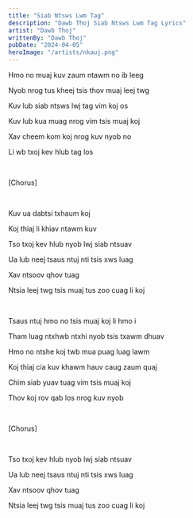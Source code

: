 ```yaml
---
title: "Siab Ntsws Lwm Tag"
description: "Dawb Thoj Siab Ntsws Lwm Tag Lyrics"
artist: "Dawb Thoj"
writtenBy: "Dawb Thoj"
pubDate: "2024-04-05"
heroImage: "/artists/nkauj.png"
---
```


Hmo no muaj kuv zaum ntawm no ib leeg

Nyob nrog tus kheej tsis thov muaj leej twg

Kuv lub siab ntsws lwj tag vim koj os

Kuv lub kua muag nrog vim tsis muaj koj

Xav cheem kom koj nrog kuv nyob no

Li wb txoj kev hlub tag los

<br />

[Chorus]

<br />

Kuv ua dabtsi txhaum koj

Koj thiaj li khiav ntawm kuv

Tso txoj kev hlub nyob lwj siab ntsuav

Ua lub neej tsaus ntuj nti tsis xws luag

Xav ntsoov qhov tuag

Ntsia leej twg tsis muaj tus zoo cuag li koj

<br />

Tsaus ntuj hmo no tsis muaj koj li hmo i

Tham luag ntxhwb ntxhi nyob tsis txawm dhuav

Hmo no ntshe koj twb mua puag luag lawm

Koj thiaj cia kuv khawm hauv caug zaum quaj

Chim siab yuav tuag vim tsis muaj koj

Thov koj rov qab los nrog kuv nyob

<br />

[Chorus]

<br />

Tso txoj kev hlub nyob lwj siab ntsuav

Ua lub neej tsaus ntuj nti tsis xws luag

Xav ntsoov qhov tuag

Ntsia leej twg tsis muaj tus zoo cuag li koj
